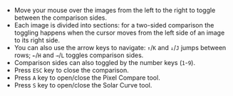 - Move your mouse over the images from the left to the right to toggle between the comparison sides.
- Each image is divided into sections: for a two-sided comparison the toggling happens when the cursor moves from the left side of an image to its right side.
- You can also use the arrow keys to navigate: `↑`/`K` and `↓`/`J` jumps between rows; `←`/`H` and `→`/`L` toggles comparison sides.
- Comparison sides can also toggled by the number keys (`1`-`9`).
- Press `ESC` key to close the comparison.
- Press `A` key to open/close the Pixel Compare tool.
- Press `S` key to open/close the Solar Curve tool.

